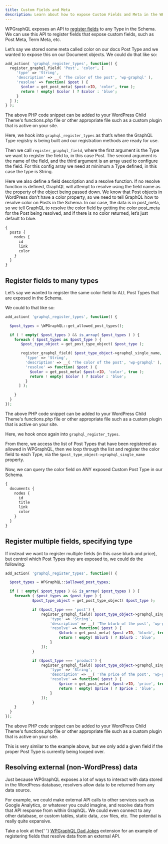 ```yaml
---
title: Custom Fields and Meta
description: Learn about how to expose Custom Fields and Meta in the WPGraphQL Schema
---
```



WPGraphQL exposes an API to [register fields](/extending/fields/) to any Type in the Schema.
We can use this API to register fields that expose custom fields, such as Post Meta, Term Meta, etc.

Let’s say we stored some meta called color on our docs Post Type and we wanted to expose this on our
Document objects. We could do that like so:

```php
add_action( 'graphql_register_types', function() {
  register_graphql_field( 'Post', 'color', [
     'type' => 'String',
     'description' => __( 'The color of the post', 'wp-graphql' ),
     'resolve' => function( $post ) {
       $color = get_post_meta( $post->ID, 'color', true );
       return ! empty( $color ) ? $color : 'blue';
     }
  ] );
} );
```

<Note title="PHP Code Snippets">
The above PHP code snippet can be added to your WordPress Child Theme's functions.php file or other
appropriate file such as a custom plugin that is active on your site.
</Note>


Here, we hook into `graphql_register_types` as that’s when the GraphQL Type registry is being built
and our registration methods are ready for use.

Then we call `register_graphql_field`, where the first argument is the Type we want to register the
field to, in this case Post. The second argument is the name of the field, and the third argument
is an array used to configure the field. For this config array we need at minimum a Type defined,
in this case the type is String.

Here we also define a field description and a resolve function. If no resolve function is defined,
GraphQL will attempt to resolve using the field name as the property of the object being passed
down. We know that Post objects in WordPress don’t have a color property, so we need to tell GraphQL
how to resolve color on Posts in the Schema. In our case, the data is in post_meta, so we tell
GraphQL to resolve the color field by getting the color post_meta for the Post being resolved, and
if there is no color returned, let’s just default to blue.

```graphql
{
  posts {
    nodes {
      id
      link
      color
    }
  }
}
```

## Register fields to many types

Let’s say we wanted to register the same color field to ALL Post Types that are exposed in the Schema.

We could to that like so:

```php
add_action( 'graphql_register_types', function() {

  $post_types = \WPGraphQL::get_allowed_post_types();

  if ( ! empty( $post_types ) && is_array( $post_types ) ) {
    foreach ( $post_types as $post_type ) {
       $post_type_object = get_post_type_object( $post_type );

       register_graphql_field( $post_type_object->graphql_single_name, 'color', [
         'type' => 'String',
         'description' => __( 'The color of the post', 'wp-graphql' ),
         'resolve' => function( $post ) {
           $color = get_post_meta( $post->ID, 'color', true );
           return ! empty( $color ) ? $color : 'blue';
         }
      ] );

    }
  }
});
```

<Note title="PHP Code Snippets">
The above PHP code snippet can be added to your WordPress Child Theme's functions.php file or other
appropriate file such as a custom plugin that is active on your site.
</Note>

Here, we hook once again into `graphql_register_types`.

From there, we access the list of Post Types that have been registered as allowed in WPGraphQL,
then we loop through the list and register the color field to each Type, via the
`$post_type_object->graphql_single_name` property.

Now, we can query the color field on ANY exposed Custom Post Type in our Schema.

```graphql
{
  documents {
    nodes {
      id
      title
      link
      color
    }
  }
}
```

## Register multiple fields, specifying type

If instead we want to register multiple fields (in this case blurb and price), but control which Post Types they are exposed to, we could do the following:

```php
add_action( 'graphql_register_types', function() {

  $post_types = WPGraphQL::$allowed_post_types;

  if ( ! empty( $post_types ) && is_array( $post_types ) ) {
    foreach ( $post_types as $post_type ) {
			$post_type_object = get_post_type_object( $post_type );

			if ($post_type === 'post') {
				register_graphql_field( $post_type_object->graphql_single_name, 'blurb', [
					'type' => 'String',
					'description' => __( 'The blurb of the post', 'wp-graphql' ),
					'resolve' => function( $post ) {
						$blurb = get_post_meta( $post->ID, 'blurb', true );
						return ! empty( $blurb ) ? $blurb : 'blue';
					}
				]);
			}

			if ($post_type === 'product') {
				register_graphql_field( $post_type_object->graphql_single_name, 'price', [
					'type' => 'String',
					'description' => __( 'The price of the post', 'wp-graphql' ),
					'resolve' => function( $post ) {
						$price = get_post_meta( $post->ID, 'price', true );
						return ! empty( $price ) ? $price : 'blue';
					}
				]);
			}
    }
  }
});
```

<Note title="PHP Code Snippets">
The above PHP code snippet can be added to your WordPress Child Theme's functions.php file or other
appropriate file such as a custom plugin that is active on your site.
</Note>

This is very similar to the example above, but we only add a given field if the proper Post Type is currently being looped over.

## Resolving external (non-WordPress) data

Just because WPGraphQL exposes a lot of ways to interact with data stored in the WordPress database,
resolvers allow data to be returned from any data source.

For example, we could make external API calls to other services such as Google Analytics, or
whatever you could imagine, and resolve data from that API response from within GraphQL. We could
even connect to any other database, or custom tables, static data, .csv files, etc. The potential
is really quite expansive.

<Note>
  Take a look at the{' '}
  <a href="/extensions/wpgraphql-dad-jokes/">WPGraphQL Dad Jokes</a> extension
  for an example of registering fields that resolve data from an external API.
</Note>
